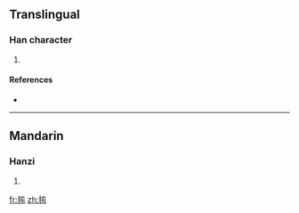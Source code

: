 ==Translingual==

===Han character===
{{Han char|rn=82|rad=毛|as=09|sn=13|four=|canj=竹山人一弓 (HUOMN), 竹山人一女 (HUOMV)}}

# {{defn|Han|sort=毛09}}

====References====
* {{Han ref|kx=0595.010|dkj=16897|hdz=32002.050|uh=6BFA|ud=27642}}

----

==Mandarin==

===Hanzi===
{{cmn-hanzi|pin=[[máo]] ([[mao2]]), [[yū]] ([[yu1]])|wg=mao<sup>2</sup>, yü<sup>1</sup>}}

# {{defn|Mandarin|sort=毛09}}

[[fr:毺]]
[[zh:毺]]